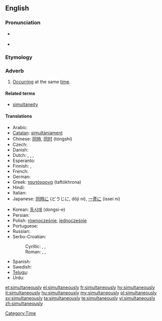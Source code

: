 ==English==

===Pronunciation===
* {{a|UK}} {{IPA|/ˌsɪməlˈteɪnɪəsli/}}
* {{a|US}} {{IPA|/ˌsaɪməlˈteɪnɪəsli/}}

===Etymology===
{{suffix|simultaneous|ly}}

===Adverb===
{{en-adv|-}}

# [[occur|Occurring]] at the same [[time]].

====Related terms====
* [[simultaneity]]

====Translations====
{{trans-top|occurring at the same time}}
* Arabic: {{Arab|[[معا|معًا]]}} {{IPAchar|(máʕan)}}
* [[Catalan]]: [[simultàniament]]
* Chinese: [[同時]], [[同时]] (tóngshí)
* Czech: {{t+|cs|zároveň}}
* Danish: {{t-|da|samtidigt}}
* Dutch: {{t+|nl|tegelijkertijd}}, {{t-|nl|tegelijk}}, {{t+|nl|simultaan}}, {{t-|nl|gelijktijdig}}
* Esperanto: {{t|eo|samtempe}}
* Finnish: {{t-|fi|yhtä aikaa}}, {{t-|fi|samanaikaisesti}}
* French: {{t+|fr|simultanément}}
* German: {{t+|de|gleichzeitig}}
* Greek: [[ταυτόχρονα]] (taftókhrona)
* Hindi: {{t|hi|एक बार में|tr=ek baar meN|xs=Hindi}}
* Italian: {{t+|it|simultaneamente}}
* Japanese: [[同時に]] (どうじに, dōji ni), [[一斉に]] (issei ni)
{{trans-mid}}
* Korean: [[동시에]] (dongsi-e)
* Persian: {{t|fa|همزمان|xs=Persian}}
* Polish: [[równocześnie]], [[jednocześnie]]
* Portuguese: {{t+|pt|simultaneamente}}
* Russian: {{t+|ru|одновременно|tr=odnovrémmeno}}
* Serbo-Croatian:
*: Cyrillic: {{t-|sh|симултано|alt=си̏мулта̄но}}, {{t-|sh|истовремено|alt=исто̀времено}}, {{t-|sh|истодобно|alt=исто̀добно}}
*: Roman: {{t-|sh|simultano|alt=sȉmultāno}}, {{t-|sh|istovremeno|alt=istòvremeno}}, {{t-|sh|istodobno|alt=istòdobno}}
* Spanish: {{t-|es|simultáneamente}}
* Swedish: {{t+|sv|samtidigt}}
* [[Telugu]]: {{t|te|ఒకేసారి|tr=okEsaari}}
* Urdu: {{t|ur|ایک بار میں|tr=ek baar meN|xs=Urdu}}
{{trans-bottom}}

[[Category:Time]]

[[et:simultaneously]]
[[el:simultaneously]]
[[fr:simultaneously]]
[[hy:simultaneously]]
[[it:simultaneously]]
[[hu:simultaneously]]
[[my:simultaneously]]
[[pl:simultaneously]]
[[sv:simultaneously]]
[[ta:simultaneously]]
[[te:simultaneously]]
[[vi:simultaneously]]
[[zh:simultaneously]]